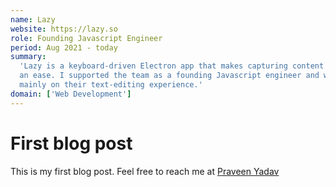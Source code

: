 ```yaml
---
name: Lazy
website: https://lazy.so
role: Founding Javascript Engineer
period: Aug 2021 - today
summary:
  'Lazy is a keyboard-driven Electron app that makes capturing content and notes
  an ease. I supported the team as a founding Javascript engineer and worked
  mainly on their text-editing experience.'
domain: ['Web Development']
---
```



# First blog post

This is my first blog post. Feel free to reach me at
[Praveen Yadav](https://twitter.com/osfreak)
